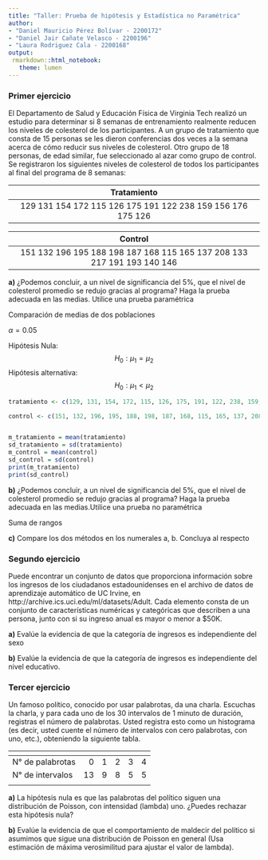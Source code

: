 ```yaml
---
title: "Taller: Prueba de hipótesis y Estadística no Paramétrica"
author: 
- "Daniel Mauricio Pérez Bolívar - 2200172"
- "Daniel Jair Cañate Velasco - 2200196"
- "Laura Rodriguez Cala - 2200168"
output: 
 rmarkdown::html_notebook:
   theme: lumen
---
```



### Primer ejercicio

El Departamento de Salud y Educación Física de Virginia Tech realizó un estudio para determinar si 8 semanas de entrenamiento realmente reducen los niveles de
colesterol de los participantes. A un grupo de tratamiento que consta de 15 personas se les dieron conferencias dos veces a la semana acerca de cómo reducir sus niveles de colesterol. Otro grupo de 18 personas, de edad similar, fue seleccionado al azar como grupo de control. Se registraron los siguientes niveles de colesterol de todos los participantes al final del programa de 8 semanas:

| Tratamiento                         |
|:-----------------------------------------------------------:|
| 129 131 154 172 115 126 175 191 122 238 159 156 176 175 126 |

| Control                         |
|:-----------------------------------------------------------:|
| 151 132 196 195 188 198 187 168 115 165 137 208 133 217 191 193 140 146 |






**a)** ¿Podemos concluir, a un nivel de significancia del 5%, que el nivel de colesterol promedio se redujo gracias al programa? Haga la prueba adecuada en las medias. Utilice una prueba paramétrica

Comparación de medias de dos poblaciones


 $\alpha=0.05$
 
 Hipótesis Nula:
 $$H_0:{\mu}_1={\mu}_2$$
 Hipótesis alternativa:
 $$H_0:{\mu}_1<{\mu}_2$$

```r
tratamiento <- c(129, 131, 154, 172, 115, 126, 175, 191, 122, 238, 159, 156, 176, 175, 126)

control <- c(151, 132, 196, 195, 188, 198, 187, 168, 115, 165, 137, 208, 133, 217, 191, 193, 140, 146)


m_tratamiento = mean(tratamiento)
sd_tratamiento = sd(tratamiento)
m_control = mean(control)
sd_control = sd(control)
print(m_tratamiento)
print(sd_control)
```


**b)** ¿Podemos concluir, a un nivel de significancia del 5%, que el nivel de colesterol promedio se redujo gracias al programa? Haga la prueba adecuada en las medias.Utilice una prueba no paramétrica

Suma de rangos

**c)** Compare los dos métodos en los numerales a, b. Concluya al respecto


### Segundo ejercicio

Puede encontrar un conjunto de datos que proporciona información sobre los ingresos de los ciudadanos estadounidenses en el archivo de datos de aprendizaje automático de UC Irvine, en http://archive.ics.uci.edu/ml/datasets/Adult. Cada elemento consta de un conjunto de características numéricas y categóricas que describen a una persona, junto con si su ingreso anual es mayor o menor a $50K.

**a)** Evalúe la evidencia de que la categoría de ingresos es independiente del sexo

**b)** Evalúe la evidencia de que la categoría de ingresos es independiente del nivel educativo.


### Tercer ejercicio

Un famoso político, conocido por usar palabrotas, da una charla. Escuchas la charla, y para cada uno de los 30 intervalos de 1 minuto de duración, registras el número de palabrotas. Usted registra esto como un histograma (es decir, usted cuente el número de intervalos con cero palabrotas, con uno, etc.), obteniendo la siguiente tabla.

[]() | | | | | |
------------- | ----:| ----:| ----:| -----:| ----:|
N° de palabrotas | 0 | 1 | 2 | 3 | 4 |
N° de intervalos | 13 | 9 | 8 | 5 | 5 |
[]() | | | | | |


**a)** La hipótesis nula es que las palabrotas del político siguen una distribución de Poisson, con intensidad (lambda) uno. ¿Puedes rechazar esta hipótesis nula?

**b)** Evalúe la evidencia de que el comportamiento de maldecir del político si asumimos que sigue una distribución de Poisson en general (Usa estimación de máxima verosimilitud para ajustar el valor de lambda).
